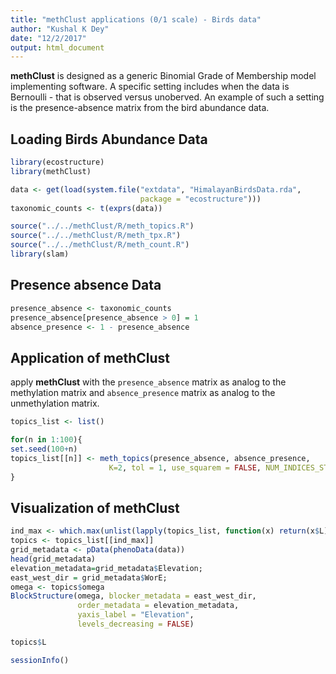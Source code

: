 ```yaml
---
title: "methClust applications (0/1 scale) - Birds data"
author: "Kushal K Dey"
date: "12/2/2017"
output: html_document
---
```


**methClust** is designed as a generic Binomial Grade of Membership model implementing software. A specific setting includes when the data is Bernoulli - that is observed versus unoberved. An example of such a setting is the presence-absence matrix from the bird abundance data.

## Loading Birds Abundance Data

```r
library(ecostructure)
library(methClust)
```

```r
data <- get(load(system.file("extdata", "HimalayanBirdsData.rda",
                             package = "ecostructure")))
taxonomic_counts <- t(exprs(data))
```

```r
source("../../methClust/R/meth_topics.R")
source("../../methClust/R/meth_tpx.R")
source("../../methClust/R/meth_count.R")
library(slam)
```

## Presence absence Data

```r
presence_absence <- taxonomic_counts
presence_absence[presence_absence > 0] = 1
absence_presence <- 1 - presence_absence
```

## Application of methClust

apply **methClust** with the `presence_absence` matrix as analog to the methylation matrix and `absence_presence` matrix as analog to the unmethylation matrix.

```r
topics_list <- list()

for(n in 1:100){
set.seed(100+n)
topics_list[[n]] <- meth_topics(presence_absence, absence_presence, 
                      K=2, tol = 1, use_squarem = FALSE, NUM_INDICES_START = 10)
}
```

## Visualization of methClust

```r
ind_max <- which.max(unlist(lapply(topics_list, function(x) return(x$L))))
topics <- topics_list[[ind_max]]
grid_metadata <- pData(phenoData(data))
head(grid_metadata)
elevation_metadata=grid_metadata$Elevation;
east_west_dir = grid_metadata$WorE;
omega <- topics$omega
BlockStructure(omega, blocker_metadata = east_west_dir,
               order_metadata = elevation_metadata,
               yaxis_label = "Elevation",
               levels_decreasing = FALSE)
```


```r
topics$L
```

```r
sessionInfo()
```

